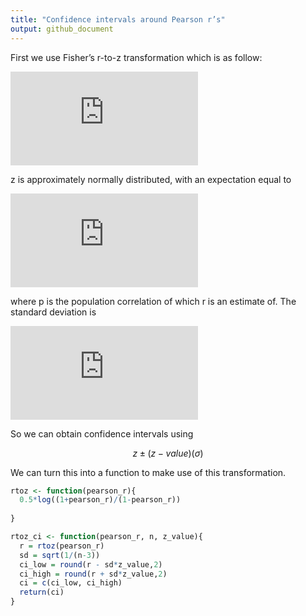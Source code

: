 ```yaml
---
title: "Confidence intervals around Pearson r’s"
output: github_document
---
```


First we use Fisher's r-to-z transformation which is as follow:


![](http://latex.codecogs.com/gif.latex?z%20%3D%200.5%20%5Cln%7B%5Cfrac%7B1&plus;r%7D%7B1-r%7D%7D)





z is approximately normally distributed, with an  expectation equal to 

![](http://latex.codecogs.com/gif.latex?z%20%3D%200.5%20%5Cln%7B%5Cfrac%7B1&plus;p%7D%7B1-p%7D%7D)


where p is the population correlation of which r is an estimate of. The standard deviation is 


![](http://latex.codecogs.com/gif.latex?%5Csigma%20%3D%20%5Csqrt%7B%5Cfrac%7B1%7D%7Bn-3%7D%7D)


So we can obtain confidence intervals using 

$$z \pm (z-value)(\sigma)$$


We can turn this into a function to make use of this transformation.

```r
rtoz <- function(pearson_r){
  0.5*log((1+pearson_r)/(1-pearson_r))
  
}

rtoz_ci <- function(pearson_r, n, z_value){
  r = rtoz(pearson_r)
  sd = sqrt(1/(n-3))
  ci_low = round(r - sd*z_value,2)
  ci_high = round(r + sd*z_value,2)
  ci = c(ci_low, ci_high)
  return(ci)
}
```
